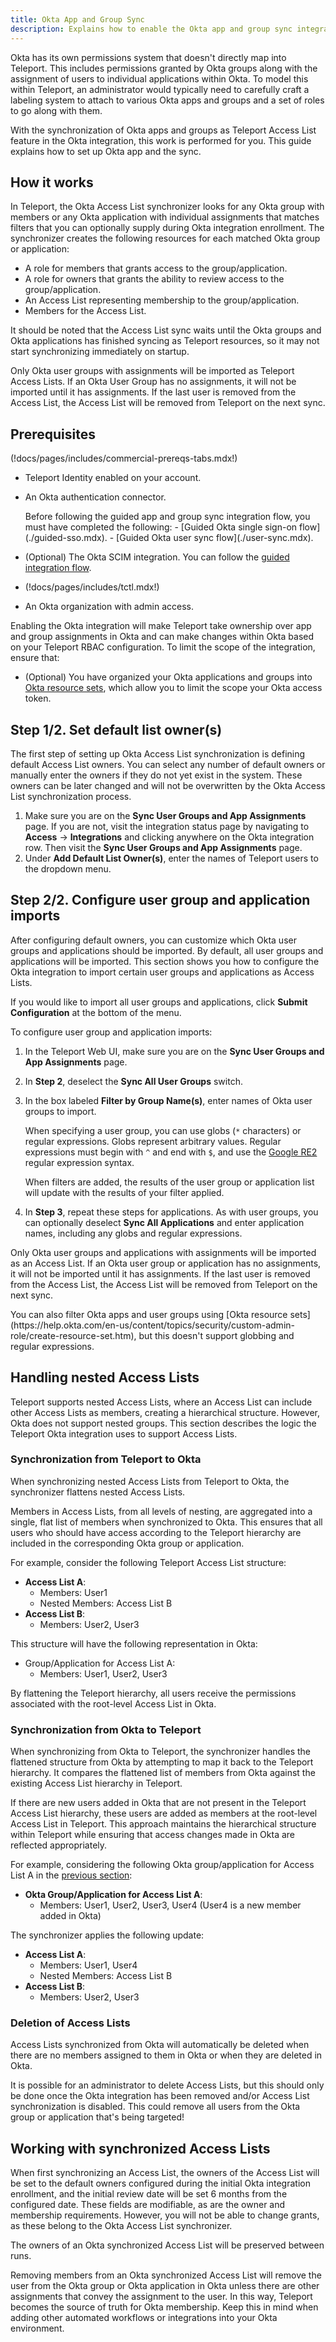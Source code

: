 ```yaml
---
title: Okta App and Group Sync
description: Explains how to enable the Okta app and group sync integration, which imports Okta configurations into the Teleport RBAC system.
---
```


Okta has its own permissions system that doesn't directly map into Teleport. This
includes permissions granted by Okta groups along with the assignment of users to individual
applications within Okta. To model this within Teleport, an administrator would typically need
to carefully craft a labeling system to attach to various Okta apps and groups and a set of
roles to go along with them.

With the synchronization of Okta apps and groups as Teleport Access List feature in the Okta
integration, this work is performed for you. This guide explains how to set up
Okta app and the sync.

## How it works

In Teleport, the Okta Access List synchronizer looks for any Okta group with
members or any Okta application with individual assignments that matches filters
that you can optionally supply during Okta integration enrollment. The
synchronizer creates the following resources for each matched Okta group or
application:

- A role for members that grants access to the group/application.
- A role for owners that grants the ability to review access to the group/application.
- An Access List representing membership to the group/application.
- Members for the Access List.

It should be noted that the Access List sync waits until the Okta groups and Okta applications
has finished syncing as Teleport resources, so it may not start synchronizing immediately on startup.

Only Okta user groups with assignments will be imported as Teleport Access
Lists. If an Okta User Group has no assignments, it will not be imported until
it has assignments. If the last user is removed from the Access List, the Access
List will be removed from Teleport on the next sync.

## Prerequisites

(!docs/pages/includes/commercial-prereqs-tabs.mdx!)

- Teleport Identity enabled on your account.

- An Okta authentication connector. 

  <Admonition>
  Before following the guided app and group sync integration flow, you must have
  completed the following:
  - [Guided Okta single sign-on flow](./guided-sso.mdx).
  - [Guided Okta user sync flow](./user-sync.mdx).
  </Admonition>

- (Optional) The Okta SCIM integration. You can follow the [guided integration
  flow](./scim-integration.mdx).

- (!docs/pages/includes/tctl.mdx!)

- An Okta organization with admin access.

Enabling the Okta integration will make Teleport take ownership over app and
group assignments in Okta and can make changes within Okta based on your
Teleport RBAC configuration. To limit the scope of the integration, ensure that:

- (Optional) You have organized your Okta applications and groups into [Okta
  resource
  sets](https://help.okta.com/en-us/content/topics/security/custom-admin-role/create-resource-set.htm),
  which allow you to limit the scope your Okta access token.

## Step 1/2. Set default list owner(s)

The first step of setting up Okta Access List synchronization is defining
default Access List owners. You can select any number of default owners or
manually enter the owners if they do not yet exist in the system.  These owners
can be later changed and will not be overwritten by the Okta Access List
synchronization process.

1. Make sure you are on the **Sync User Groups and App Assignments** page. If
   you are not, visit the integration status page by navigating to **Access** ->
   **Integrations** and clicking anywhere on the Okta integration row. Then
   visit the **Sync User Groups and App Assignments** page.
1. Under **Add Default List Owner(s)**, enter the names of Teleport users to the
   dropdown menu.

## Step 2/2. Configure user group and application imports

After configuring default owners, you can customize which Okta user groups and
applications should be imported. By default, all user groups and applications
will be imported. This section shows you how to configure the Okta integration
to import certain user groups and applications as Access Lists. 

If you would like to import all user groups and applications, click **Submit
Configuration** at the bottom of the menu.

To configure user group and application imports:

1. In the Teleport Web UI, make sure you are on the **Sync User Groups and App
   Assignments** page. 

1. In **Step 2**, deselect the **Sync All User Groups** switch.

1. In the box labeled **Filter by Group Name(s)**, enter names of Okta user
   groups to import. 

   When specifying a user group, you can use globs (`*` characters) or regular
   expressions. Globs represent arbitrary values. Regular expressions must begin
   with `^` and end with `$`, and use the [Google
   RE2](https://github.com/google/re2/wiki/Syntax) regular expression syntax.

   When filters are added, the results of the user group or application list
   will update with the results of your filter applied.

1. In **Step 3**, repeat these steps for applications. As with user groups, you
   can optionally deselect **Sync All Applications** and enter application
   names, including any globs and regular expressions.

Only Okta user groups and applications with assignments will be imported as an
Access List. If an Okta user group or application has no assignments, it will
not be imported until it has assignments. If the last user is removed from the
Access List, the Access List will be removed from Teleport on the next sync.

<Admonition type="note">
You can also filter Okta apps and user groups using [Okta resource
sets](https://help.okta.com/en-us/content/topics/security/custom-admin-role/create-resource-set.htm),
but this doesn't support globbing and regular expressions.
</Admonition>

## Handling nested Access Lists

Teleport supports nested Access Lists, where an Access List can include other
Access Lists as members, creating a hierarchical structure. However, Okta does
not support nested groups. This section describes the logic the Teleport Okta
integration uses to support Access Lists.

### Synchronization from Teleport to Okta

When synchronizing nested Access Lists from Teleport to Okta, the synchronizer
flattens nested Access Lists.

Members in Access Lists, from all levels of nesting, are aggregated into a single, flat list of members when
synchronized to Okta. This ensures that all users who should have access according to the Teleport hierarchy
are included in the corresponding Okta group or application.

For example, consider the following Teleport Access List structure:

- **Access List A**:
  - Members: User1
  - Nested Members: Access List B
- **Access List B**:
  - Members: User2, User3

This structure will have the following representation in Okta:

- Group/Application for Access List A:
  - Members: User1, User2, User3

By flattening the Teleport hierarchy, all users receive the permissions associated with the root-level Access List in Okta.

### Synchronization from Okta to Teleport

When synchronizing from Okta to Teleport, the synchronizer handles the flattened
structure from Okta by attempting to map it back to the Teleport hierarchy. It
compares the flattened list of members from Okta against the existing Access
List hierarchy in Teleport.

If there are new users added in Okta that are not present in the Teleport Access
List hierarchy, these users are added as members at the root-level Access List
in Teleport. This approach maintains the hierarchical structure within Teleport
while ensuring that access changes made in Okta are reflected appropriately.

For example, considering the following Okta group/application for Access List A
in the [previous section](#synchronization-from-teleport-to-okta):

- **Okta Group/Application for Access List A**:
  - Members: User1, User2, User3, User4 (User4 is a new member added in Okta)

The synchronizer applies the following update:

- **Access List A**:
  - Members: User1, User4
  - Nested Members: Access List B
- **Access List B**:
  - Members: User2, User3

### Deletion of Access Lists

Access Lists synchronized from Okta will automatically be deleted when there are no members assigned to them in
Okta or when they are deleted in Okta.

<Admonition type="warning">
It is possible for an administrator to delete Access Lists, but this should only be done once
the Okta integration has been removed and/or Access List synchronization is disabled. This could
remove all users from the Okta group or application that's being targeted!
</Admonition>

## Working with synchronized Access Lists

When first synchronizing an Access List, the owners of the Access List will be set to the default
owners configured during the initial Okta integration enrollment, and the initial review date will
be set 6 months from the configured date. These fields are modifiable, as are the owner and
membership requirements. However, you will not be able to change grants, as these belong to the
Okta Access List synchronizer.

The owners of an Okta synchronized Access List will be preserved between runs.

<Admonition type="warning">
Removing members from an Okta synchronized Access List will remove the user from the Okta group
or Okta application in Okta unless there are other assignments that convey the assignment to the
user. In this way, Teleport becomes the source of truth for Okta membership. Keep this in mind
when adding other automated workflows or integrations into your Okta environment.
</Admonition>
